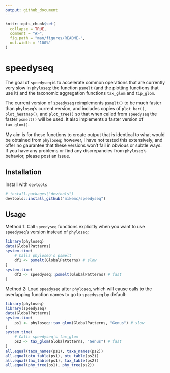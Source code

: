 ```yaml
---
output: github_document
---
```


<!-- README.md is generated from README.Rmd. Please edit that file -->

```r
knitr::opts_chunk$set(
  collapse = TRUE,
  comment = "#>",
  fig.path = "man/figures/README-",
  out.width = "100%"
)
```
# speedyseq

The goal of `speedyseq` is to accelerate common operations that are currently
very slow in `phyloseq`: the function `psmelt` (and the plotting functions that
use it) and the taxonomic aggregation functions `tax_glom` and `tip_glom`.

The current version of `speedyseq` reimplements `psmelt()` to be much faster
than `phyloseq`'s current version, and includes copies of `plot_bar()`,
`plot_heatmap()`, and `plot_tree()` so that when called from `speedyseq` the
faster `psmelt()` will be used. It also implements a faster version of
`tax_glom()`. 

My aim is for these functions to create output that is identical
to what would be obtained from `phyloseq`; however, I have not tested this
extensively, and offer no gaurantee that these versions won't fail in obvious
or subtle ways. If you have any problems or find any discrepancies from
`phyloseq`'s behavior, please post an issue.

## Installation

Install with `devtools`
```r
# install.packages("devtools")
devtools::install_github("mikemc/speedyseq")
```

## Usage

Method 1: Call `speedyseq` functions explicitly when you want to use
`speedyseq`'s version instead of `phyloseq`:
```r
library(phyloseq)
data(GlobalPatterns)
system.time(
    # Calls phyloseq's psmelt
    df1 <- psmelt(GlobalPatterns) # slow
)
system.time(
    df2 <- speedyseq::psmelt(GlobalPatterns) # fast
)
```

Method 2: Load `speedyseq` after `phyloseq`, which will cause calls to the
overlapping function names to go to `speedyseq` by default:
```r
library(phyloseq)
library(speedyseq)
data(GlobalPatterns)
system.time(
    ps1 <- phyloseq::tax_glom(GlobalPatterns, "Genus") # slow
)
system.time(
    # Calls speedyseq's tax_glom
    ps2 <- tax_glom(GlobalPatterns, "Genus") # fast
)
all.equal(taxa_names(ps1), taxa_names(ps2))
all.equal(otu_table(ps1), otu_table(ps2))
all.equal(tax_table(ps1), tax_table(ps2))
all.equal(phy_tree(ps1), phy_tree(ps2))
```
